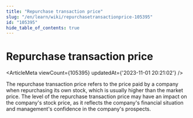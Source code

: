 ```yaml
---
title: "Repurchase transaction price"
slug: "/en/learn/wiki/repurchasetransactionprice-105395"
id: "105395"
hide_table_of_contents: true
---
```



<Breadcrumbs current="Repurchase transaction price" />

# Repurchase transaction price

<ArticleMeta viewCount={105395} updatedAt={'2023-11-01 20:21:02'} />
<div className='border-solid border-b border-t-0 my-4 border-[var(--ifm-color-gray-300)]' />

The repurchase transaction price refers to the price paid by a company when repurchasing its own stock, which is usually higher than the market price. The level of the repurchase transaction price may have an impact on the company's stock price, as it reflects the company's financial situation and management's confidence in the company's prospects.
